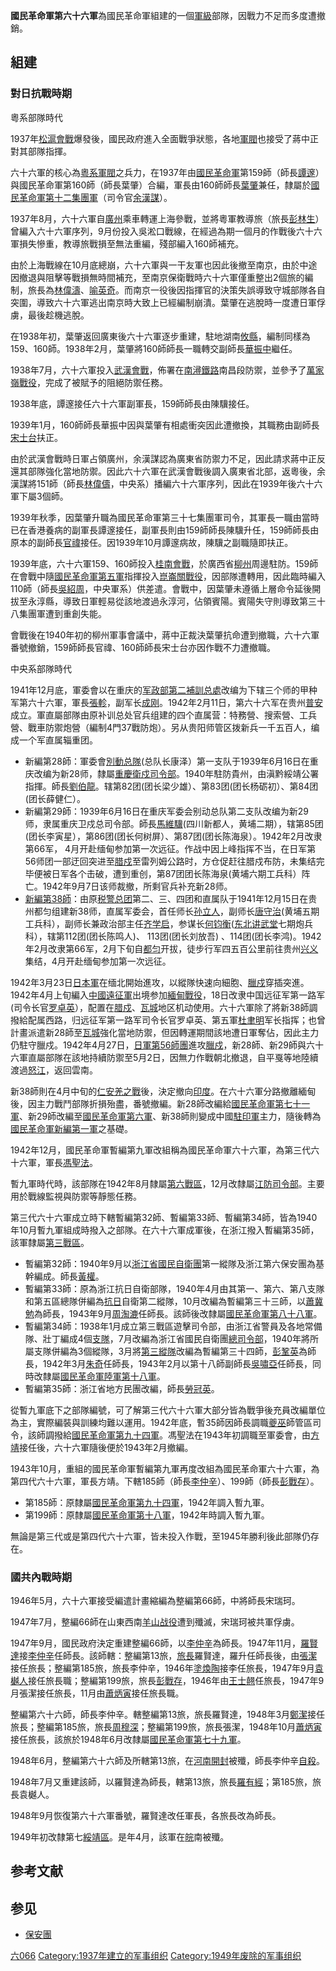 {{unreferenced|time=2016-04-03T13:02:17+00:00}}
'''國民革命軍第六十六軍'''為國民革命軍組建的一個[[軍_(軍隊)|軍級]]部隊，因戰力不足而多度遭撤銷。

==組建==
===對日抗戰時期===
;粵系部隊時代
1937年[[松滬會戰|松滬會戰]]爆發後，國民政府進入全面戰爭狀態，各地[[軍閥|軍閥]]也接受了蔣中正對其部隊指揮。

六十六軍的核心為[[粵系軍閥|粵系軍閥]]之兵力，在1937年由[[國民革命軍|國民革命軍]]第159師（師長[[譚邃|譚邃]]）與國民革命軍第160師（師長葉肇）合編，軍長由160師師長[[葉肇|葉肇]]兼任，隸屬於[[國民革命軍第十二集團軍|國民革命軍第十二集團軍]]（司令官[[余漢謀|余漢謀]]）。

1937年8月，六十六軍自[[廣州|廣州]]乘車轉運上海參戰，並將粵軍教導旅（旅長[[彭林生|彭林生]]）曾編入六十六軍序列，9月份投入吳淞口戰線，在經過為期一個月的作戰後六十六軍損失慘重，教導旅戰損至無法重編，殘部編入160師補充。

由於上海戰線在10月底總崩，六十六軍與一干友軍也因此後撤至南京，由於中途因撤退與阻擊等戰損無時間補充，至南京保衛戰時六十六軍僅重整出2個旅的編制，旅長為[[林偉濤|林偉濤]]、[[喻英奇|喻英奇]]。而南京一役後因指揮官的決策失誤導致守城部隊各自突圍，導致六十六軍逃出南京時大致上已經編制崩潰。葉肇在逃脫時一度遭日軍俘虜，最後趁機逃脫。

在1938年初，葉肇返回廣東後六十六軍逐步重建，駐地湖南[[攸縣|攸縣]]，編制同樣為159、160師。1938年2月，葉肇將160師師長一職轉交副師長[[華振中|華振中]]繼任。

1938年7月，六十六軍投入[[武漢會戰|武漢會戰]]，佈署在[[南潯鐵路|南潯鐵路]]南昌段防禦，並參予了[[萬家嶺戰役|萬家嶺戰役]]，完成了被賦予的阻絕防禦任務。

1938年底，譚邃接任六十六軍副軍長，159師師長由陳驥接任。

1939年1月，160師師長華振中因與葉肇有相處衝突因此遭撤換，其職務由副師長[[宋士台|宋士台]]扶正。

由於武漢會戰時日軍占領廣州，余漢謀認為廣東省防禦力不足，因此請求蔣中正反還其部隊強化當地防禦。因此六十六軍在武漢會戰後調入廣東省北部，返粵後，余漢謀將151師（師長[[林偉儔|林偉儔]]，中央系）播編六十六軍序列，因此在1939年後六十六軍下屬3個師。

1939年秋季，因葉肇升職為國民革命軍第三十七集團軍司令，其軍長一職由當時已在香港養病的副軍長譚邃接任，副軍長則由159師師長陳驥升任，159師師長由原本的副師長[[官禕|官禕]]接任。因1939年10月譚邃病故，陳驥之副職隨即扶正。

1939年底，六十六軍159、160師投入[[桂南會戰|桂南會戰]]，於廣西省[[柳州|柳州]]周邊駐防。159師在會戰中隨[[國民革命軍第五軍|國民革命軍第五軍]]指揮投入[[崑崙關戰役|崑崙關戰役]]，因部隊遭轉用，因此臨時編入110師（師長[[吳紹周|吳紹周]]，中央軍系）供差遣。會戰中，因葉肇未遵循上層命令延後開拔至永淳縣，導致日軍輕易從該地渡過永淳河，佔領賓陽。賓陽失守則導致第三十八集團軍遭到重創失能。

會戰後在1940年初的柳州軍事會議中，蔣中正裁決葉肇抗命遭到撤職，六十六軍番號撤銷，159師師長官禕、160師師長宋士台亦因作戰不力遭撤職。

;中央系部隊時代
1941年12月底，軍委會以在重庆的[[补训处|军政部第二補訓总處]]改编为下辖三个师的甲种军第六十六軍，軍長[[張軫|張軫]]，副军长[[成刚|成刚]]。1942年2月11日，第六十六军在贵州[[普安|普安]]成立。軍直屬部隊由原补训总处官兵组建的四个直属营：特務營、搜索營、工兵營、戰車防禦炮營（編制4門37戰防炮）。另从贵阳师管区拨新兵一千五百人，编成一个军直属辎重团。
*新編第28師：軍委會[[別動总隊|別動总隊]](总队长康泽）第一支队于1939年6月16日在重庆改编为新28师，隸屬[[重慶衛戍司令部|重慶衛戍司令部]]。1940年駐防貴州，由滇黔綏靖公署指揮。師長[[劉伯龍|劉伯龍]]。辖第82团(团长梁少雄）、第83团(团长杨砺初）、第84团(团长薛健仁）。
*新編第29師：1939年6月16日在重庆军委会别动总队第二支队改编为新29师，隶属重庆卫戍总司令部。師長[[馬維驥|馬維驥]](四川新都人，黄埔二期），辖第85团(团长李寅星），第86团(团长何树屏）、第87团(团长陈海泉）。1942年2月改隶第66军， 4月开赴缅甸参加第一次远征。作战中因上峰指挥不当，在日军第56师团一部迂回突进至[[腊戍|腊戍]]至雷列姆公路时，方仓促赶往腊戍布防，未集结完毕便被日军各个击破，遭到重创，第87团团长陈海泉(黄埔六期工兵科）阵亡。1942年9月7日该师裁撤，所剩官兵补充新28师。
*[[國民革命軍陸軍新編第三十八師|新編第38師]]：由原[[税警总团|税警总团]]第二、三、四团和直属队于1941年12月15日在贵州都匀组建新38师，直属军委会，首任师长[[孙立人|孙立人]]，副师长[[唐守治|唐守治]](黄埔五期工兵科），副师长兼政治部主任[[齐学启|齐学启]]，参谋长[[何钧衡|何钧衡]]([[东北讲武堂|东北讲武堂]]七期炮兵科），辖第112团(团长陈鸣人)、 113团(团长刘放吾) 、114团(团长李鸿)。1942年2月改隶第66军，2月下旬自[[都匀|都匀]]开拔，徒步行军四五百公里前往贵州[[兴义|兴义]]集结，4月开赴缅甸参加第一次远征。

1942年3月23日[[日本軍|日本軍]]在缅北開始進攻，以縱隊快速向細胞、[[臘戍|臘戍]]穿插突進。1942年4月上旬編入[[中國遠征軍|中國遠征軍]]出境参加[[緬甸戰役|緬甸戰役]]，18日改隶中国远征军第一路军(司令长官[[罗卓英|罗卓英]]），配置在[[腊戍|腊戍]]、[[瓦城|瓦城]]地区机动使用。六十六軍除了將新38師調撥給配属西路，归远征军第一路军司令长官罗卓英、第五軍[[杜聿明|杜聿明]]军长指挥；也曾計畫派遣新28師至[[曼德勒|瓦城]]強化當地防禦，但因轉運期間該地遭日軍奪佔，因此主力仍駐守臘戍。1942年4月27日，[[第56師團_(日本陸軍)|日軍第56師團]]進攻[[臘戍|臘戍]]，新28師、新29師與六十六軍直屬部隊在該地持續防禦至5月2日，因無力作戰朝北撤退，自平戛等地陸續渡過[[怒江|怒江]]，返回雲南。

新38師則在4月中旬的[[仁安羌之戰|仁安羌之戰]]後，決定撤向[[印度|印度]]。在六十六軍分路撤離緬甸後，因主力戰鬥部隊折損殆盡，番號撤編。新28師改編給[[國民革命軍第七十一軍|國民革命軍第七十一軍]]、新29師改編至[[國民革命軍第六軍|國民革命軍第六軍]]、新38師則變成中國[[駐印軍|駐印軍]]主力，隨後轉為[[國民革命軍新編第一軍|國民革命軍新編第一軍]]之基礎。

1942年12月，國民革命軍暫編第九軍改組稱為國民革命軍六十六軍，為第三代六十六軍，軍長[[馮聖法|馮聖法]]。

暫九軍時代時，該部隊在1942年8月隸屬[[抗日戰爭第六戰區|第六戰區]]，12月改隸屬[[江防司令部|江防司令部]]。主要用於戰線監視與防禦等靜態任務。

第三代六十六軍成立時下轄暫編第32師、暫編第33師、暫編第34師，皆為1940年10月暫九軍組成時撥入之部隊。在六十六軍成軍後，在浙江撥入暫編第35師，該軍隸屬[[抗日戰爭第三戰區|第三戰區]]。

*暫編第32師：1940年9月以[[浙江省|浙江省]][[國民自衛團|國民自衛團]]第一縱隊及浙江第六保安團為基幹編成。師長[[黃權|黃權]]。
*暫編第33師：原為浙江抗日自衛部隊，1940年4月由其第一、第六、第八支隊和第五區總隊併編為[[抗日|抗日]]自衛第二縱隊，10月改編為暫編第三十三師，以[[蕭冀勉|蕭冀勉]]為師長，1943年9月[[周淘漉|周淘漉]]任師長。該師後改隸屬[[國民革命軍第八十八軍|國民革命軍第八十八軍]]。
*暫編第34師：1938年1月成立第三戰區遊擊司令部，由浙江省警員及各地常備隊、壯丁編成4個[[支隊|支隊]]，7月改編為浙江省國民自衛團[[總司令部|總司令部]]，1940年將所屬支隊併編為3個縱隊，3月將[[第三縱隊|第三縱隊]]改編為暫編第三十四師，[[彭鞏英|彭鞏英]]為師長，1942年3月[[朱奇|朱奇]]任師長，1943年2月以第十八師副師長[[吳嘯亞|吳嘯亞]]任師長，同時改隸屬[[國民革命軍陸軍第十八軍|國民革命軍陸軍第十八軍]]。
*暫編第35師：浙江省地方民團改編，師長[[勞冠英|勞冠英]]。

從暫九軍底下之部隊編號，可了解第三代六十六軍大部分皆為戰爭後充員改編單位為主，實際編裝與訓練均難以運用。1942年底，暫35師因師長調職[[夔巫|夔巫]]師管區司令，該師調撥給[[國民革命軍第九十四軍|國民革命軍第九十四軍]]。馮聖法在1943年初調職至軍委會，由[[方靖|方靖]]接任後，六十六軍隨後便於1943年2月撤編。

1943年10月，重組的國民革命軍暫編第九軍再度改組為國民革命軍六十六軍，為第四代六十六軍，軍長方靖。下轄185師（師長[[李仲辛|李仲辛]]）、199師（師長[[彭戰存|彭戰存]]）。
*第185師：原隸屬[[國民革命軍第九十四軍|國民革命軍第九十四軍]]，1942年調入暫九軍。
*第199師：原隸屬[[國民革命軍第十八軍|國民革命軍第十八軍]]，1942年時調入暫九軍。

無論是第三代或是第四代六十六軍，皆未投入作戰，至1945年勝利後此部隊仍存在。

===國共內戰時期===
1946年5月，六十六軍接受編遣計畫縮編為整編第66師，中將師長宋瑞珂。

1947年7月，整編66師在山東西南[[羊山战役|羊山战役]]遭到殲滅，宋瑞珂被共軍俘虜。

1947年9月，國民政府決定重建整編66師，以[[李仲辛|李仲辛]]為師長。1947年11月，[[羅賢達|羅賢達]]接[[李仲辛|李仲辛]]任師長。該師轄：整編第13旅，[[旅長|旅長]]羅賢達，羅升任師長後，由[[張潔|張潔]]接任旅長；整編第185旅，旅長李仲辛，1946年[[塗煥陶|塗煥陶]]接李任旅長，1947年9月[[袁樾人|袁樾人]]接任旅長職；整編第199旅，旅長[[彭戰存|彭戰存]]，1946年由[[王士翹|王士翹]]任旅長，1947年9月張潔接任旅長，11月由[[蕭炳寅|蕭炳寅]]接任旅長職。

整編第六十六師，師長李仲辛。轄整編第13旅，旅長羅賢達，1948年3月[[鄭潔|鄭潔]]接任旅長；整編第185旅，旅長[[周穆深|周穆深]]；整編第199旅，旅長張潔，1948年10月[[蕭炳寅|蕭炳寅]]接任旅長，該旅於1948年6月改隸屬[[國民革命軍第七十九軍|國民革命軍第七十九軍]]。

1948年6月，整編第六十六師及所轄第13旅，在[[河南|河南]][[開封|開封]]被殲，師長李仲辛[[自殺|自殺]]。

1948年7月又重建該師，以羅賢達為師長，轄第13旅，旅長[[羅有經|羅有經]]；第185旅，旅長袁樾人。

1948年9月恢復第六十六軍番號，羅賢達改任軍長，各旅長改為師長。

1949年初改隸第七[[綏靖區|綏靖區]]。是年4月，該軍在[[皖|皖]]南被殲。

== 参考文献 ==
{{Reflist}}

== 参见 ==
* [[保安團|保安團]]

{{國民革命軍的軍}}

[[Category:国民革命军的军|六066]]
[[Category:1937年建立的军事组织|Category:1937年建立的军事组织]]
[[Category:1949年废除的军事组织|Category:1949年废除的军事组织]]